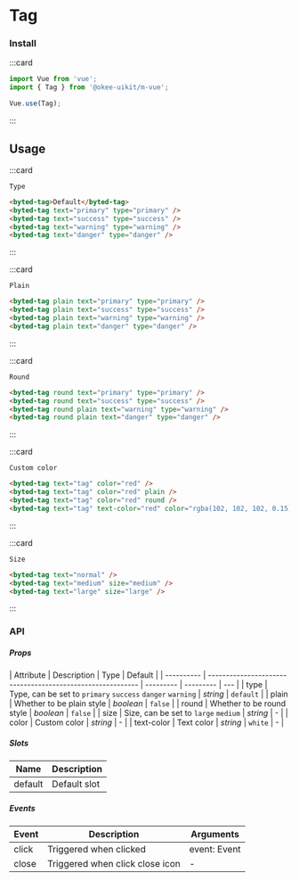 # Tag

### Install

:::card

```javascript
import Vue from 'vue';
import { Tag } from '@okee-uikit/m-vue';

Vue.use(Tag);
```

:::

## Usage

:::card

```topic
Type
```

```html
<byted-tag>Default</byted-tag>
<byted-tag text="primary" type="primary" />
<byted-tag text="success" type="success" />
<byted-tag text="warning" type="warning" />
<byted-tag text="danger" type="danger" />
```

:::

:::card

```topic
Plain
```

```html
<byted-tag plain text="primary" type="primary" />
<byted-tag plain text="success" type="success" />
<byted-tag plain text="warning" type="warning" />
<byted-tag plain text="danger" type="danger" />
```

:::

:::card

```topic
Round
```

```html
<byted-tag round text="primary" type="primary" />
<byted-tag round text="success" type="success" />
<byted-tag round plain text="warning" type="warning" />
<byted-tag round plain text="danger" type="danger" />
```

:::

:::card

```topic
Custom color
```

```html
<byted-tag text="tag" color="red" />
<byted-tag text="tag" color="red" plain />
<byted-tag text="tag" color="red" round />
<byted-tag text="tag" text-color="red" color="rgba(102, 102, 102, 0.15);" />
```

:::

:::card

```topic
Size
```

```html
<byted-tag text="normal" />
<byted-tag text="medium" size="medium" />
<byted-tag text="large" size="large" />
```

:::

### API

##### Props

| Attribute  | Description                                                | Type      | Default   |
| ---------- | ---------------------------------------------------------- | --------- | --------- | --- |
| type       | Type, can be set to `primary` `success` `danger` `warning` | _string_  | `default` |
| plain      | Whether to be plain style                                  | _boolean_ | `false`   |
| round      | Whether to be round style                                  | _boolean_ | `false`   |
| size       | Size, can be set to `large` `medium`                       | _string_  | -         |
| color      | Custom color                                               | _string_  | -         |
| text-color | Text color                                                 | _string_  | `white`   | -   |

##### Slots

| Name    | Description  |
| ------- | ------------ |
| default | Default slot |

##### Events

| Event | Description                     | Arguments    |
| ----- | ------------------------------- | ------------ |
| click | Triggered when clicked          | event: Event |
| close | Triggered when click close icon | -            |
